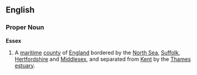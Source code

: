 ==English==
===Proper Noun===
'''Essex'''
{{wikipedia}}
# A [[maritime]] [[county]] of [[England]] bordered by the [[North Sea]], [[Suffolk]], [[Hertfordshire]] and [[Middlesex]], and separated from [[Kent]] by the [[Thames]] [[estuary]].